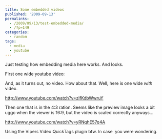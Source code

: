 ---
title: Some embedded videos
published: '2009-09-13'
permalinks:
  - /2009/09/13/test-embedded-media/
  - /?p=149
categories:
  - random
tags:
  - media
  - youtube
---

Just testing how embedding media here works. And looks.

First one wide youtube video:

And, as it turns out, no video. How about that. Well, here is one wide _with_ video.

http://www.youtube.com/watch?v=zlfKdbWwruY

Then one that is in the 4:3 ration. Seems like the preview image looks a bit uggo when the viewer is 16:9, but the video is scaled correctly anyways...

http://www.youtube.com/watch?v=yRNqhE57q4A

Using the Vipers Video QuickTags plugin btw. In case  you were wondering.
